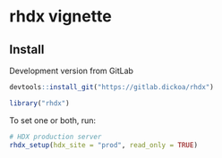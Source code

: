 <!--
%\VignetteEngine{knitr::knitr}
%\VignetteIndexEntry{rhdx vignette}
%\VignetteEncoding{UTF-8}
-->



rhdx vignette
==============

## Install

Development version from GitLab

```r
devtools::install_git("https://gitlab.dickoa/rhdx")
```


```r
library("rhdx")
```

To set one or both, run:


```r
# HDX production server
rhdx_setup(hdx_site = "prod", read_only = TRUE)
```

